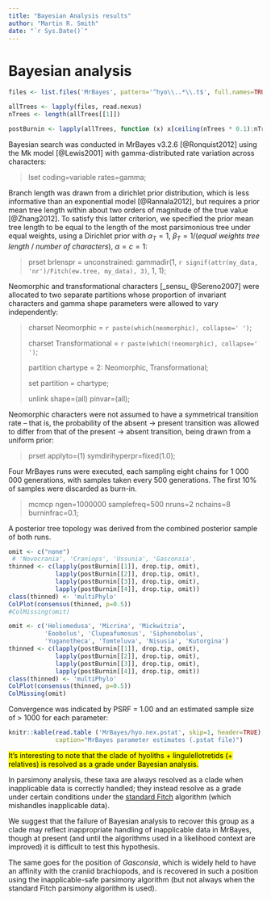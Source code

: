 ```yaml
---
title: "Bayesian Analysis results"
author: "Martin R. Smith"
date: "`r Sys.Date()`"
---
```



# Bayesian analysis

```R
files <- list.files('MrBayes', pattern='^hyo\\..*\\.t$', full.names=TRUE)

allTrees <- lapply(files, read.nexus)
nTrees <- length(allTrees[[1]])

postBurnin <- lapply(allTrees, function (x) x[ceiling(nTrees * 0.1):nTrees])
```

Bayesian search was conducted in MrBayes v3.2.6 [@Ronquist2012] using the Mk model [@Lewis2001] with gamma-distributed rate variation across characters:

> lset coding=variable rates=gamma;

Branch length was drawn from a dirichlet prior distribution, which is less informative than an exponential model [@Rannala2012], but requires a prior mean tree length within about two orders of magnitude of the true value [@Zhang2012]. To satisfy this latter criterion, we specified the prior mean tree length to be equal to the length of the most parsimonious tree under equal weights, using a Dirichlet prior with $α_T = 1$, $β_T = 1/$(_equal weights tree length_ / _number of characters_), $α = c = 1$:

> prset brlenspr = unconstrained: gammadir(1, `r signif(attr(my_data, 'nr')/Fitch(ew.tree, my_data), 3)`, 1, 1);

Neomorphic and transformational characters [_sensu_ @Sereno2007] were allocated to two separate partitions whose proportion of invariant characters and gamma shape parameters were allowed to vary independently:

> charset Neomorphic = `r paste(which(neomorphic), collapse=' ')`;
>
> charset Transformational = `r paste(which(!neomorphic), collapse=' ')`;
>
>
> partition chartype = 2: Neomorphic, Transformational;
>
> set partition = chartype;
>
>
> unlink shape=(all) pinvar=(all);


Neomorphic characters were not assumed to have a symmetrical transition rate – that is, the probability of the absent → present transition was allowed to differ from that of the present → absent transition, being drawn from a uniform prior:

> prset applyto=(1) symdirihyperpr=fixed(1.0);

Four MrBayes runs were executed, each sampling eight chains for 1 000 000 generations, with samples taken every 500 generations.  The first 10% of samples were discarded as burn-in.

> mcmcp ngen=1000000 samplefreq=500 nruns=2 nchains=8 burninfrac=0.1;

A posterior tree topology was derived from the combined posterior sample of both runs.

```R
omit <- c("none")
 # 'Novocrania', 'Craniops', 'Ussunia', 'Gasconsia',
thinned <- c(lapply(postBurnin[[1]], drop.tip, omit),
             lapply(postBurnin[[2]], drop.tip, omit),
             lapply(postBurnin[[3]], drop.tip, omit),
             lapply(postBurnin[[4]], drop.tip, omit))
class(thinned) <- 'multiPhylo'
ColPlot(consensus(thinned, p=0.5))
#ColMissing(omit)
```

```R
omit <- c('Heliomedusa', 'Micrina', 'Mickwitzia',
          'Eoobolus', 'Clupeafumosus', 'Siphonobolus', 
          'Yuganotheca', 'Tomteluva', 'Nisusia', 'Kutorgina')
thinned <- c(lapply(postBurnin[[1]], drop.tip, omit),
             lapply(postBurnin[[2]], drop.tip, omit),
             lapply(postBurnin[[3]], drop.tip, omit),
             lapply(postBurnin[[4]], drop.tip, omit))
class(thinned) <- 'multiPhylo'
ColPlot(consensus(thinned, p=0.5))
ColMissing(omit)
```

Convergence was indicated by PSRF = 1.00 and an estimated sample size of > 1000 for each parameter:

```R
knitr::kable(read.table ('MrBayes/hyo.nex.pstat', skip=1, header=TRUE),
             caption="MrBayes parameter estimates (.pstat file)")
```

<mark>It's interesting to note that the clade of hyoliths + lingulellotretids (+ relatives) is resolved as a grade under Bayesian analysis.  

In parsimony analysis, these taxa are always resolved as a clade when inapplicable data is correctly handled; they instead resolve as a grade under certain conditions under the [standard Fitch](#TNT) algorithm (which mishandles inapplicable data).

We suggest that the failure of Bayesian analysis to recover this group as a clade may reflect inappropriate handling of inapplicable data in MrBayes, though at present (and until the algorithms used in a likelihood context are improved) it is difficult to test this hypothesis.

The same goes for the position of _Gasconsia_, which is widely held to have an affinity with the craniid brachiopods, and is recovered in such a position using the inapplicable-safe parsimony algorithm (but not always when the standard Fitch parsimony algorithm is used).</mark>
